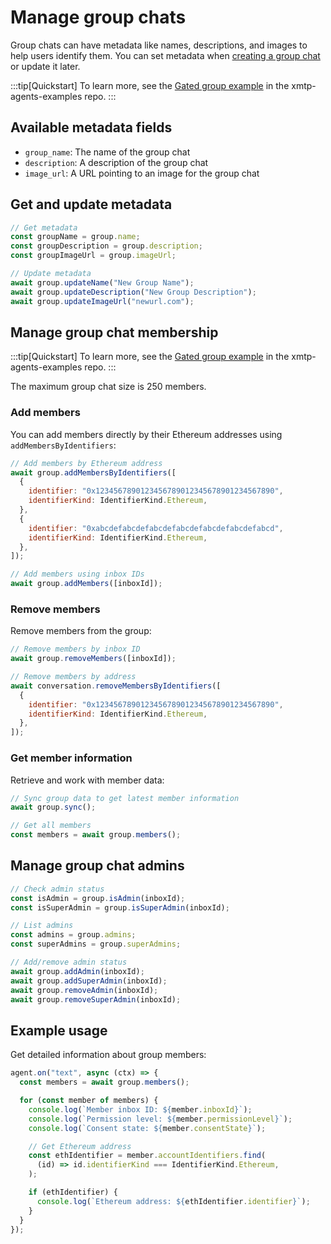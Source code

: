 # Manage group chats

Group chats can have metadata like names, descriptions, and images to help users identify them. You can set metadata when [creating a group chat](/agents/build-agents/create-conversations) or update it later.

:::tip[Quickstart]
To learn more, see the [Gated group example](https://github.com/ephemeraHQ/xmtp-agent-examples/tree/main/examples/xmtp-gated-group) in the xmtp-agents-examples repo.
:::

## Available metadata fields

- `group_name`: The name of the group chat
- `description`: A description of the group chat
- `image_url`: A URL pointing to an image for the group chat

## Get and update metadata

```js [Node]
// Get metadata
const groupName = group.name;
const groupDescription = group.description;
const groupImageUrl = group.imageUrl;

// Update metadata
await group.updateName("New Group Name");
await group.updateDescription("New Group Description");
await group.updateImageUrl("newurl.com");
```

## Manage group chat membership

:::tip[Quickstart]
To learn more, see the [Gated group example](https://github.com/ephemeraHQ/xmtp-agent-examples/tree/main/examples/xmtp-gated-group) in the xmtp-agents-examples repo.
:::

The maximum group chat size is 250 members.

### Add members

You can add members directly by their Ethereum addresses using `addMembersByIdentifiers`:

```js [Node]
// Add members by Ethereum address
await group.addMembersByIdentifiers([
  {
    identifier: "0x1234567890123456789012345678901234567890",
    identifierKind: IdentifierKind.Ethereum,
  },
  {
    identifier: "0xabcdefabcdefabcdefabcdefabcdefabcdefabcd",
    identifierKind: IdentifierKind.Ethereum,
  },
]);

// Add members using inbox IDs
await group.addMembers([inboxId]);
```

### Remove members

Remove members from the group:

```js [Node]
// Remove members by inbox ID
await group.removeMembers([inboxId]);

// Remove members by address
await conversation.removeMembersByIdentifiers([
  {
    identifier: "0x1234567890123456789012345678901234567890",
    identifierKind: IdentifierKind.Ethereum,
  },
]);
```

### Get member information

Retrieve and work with member data:

```js [Node]
// Sync group data to get latest member information
await group.sync();

// Get all members
const members = await group.members();
```

## Manage group chat admins

```js [Node]
// Check admin status
const isAdmin = group.isAdmin(inboxId);
const isSuperAdmin = group.isSuperAdmin(inboxId);

// List admins
const admins = group.admins;
const superAdmins = group.superAdmins;

// Add/remove admin status
await group.addAdmin(inboxId);
await group.addSuperAdmin(inboxId);
await group.removeAdmin(inboxId);
await group.removeSuperAdmin(inboxId);
```

## Example usage

Get detailed information about group members:

```typescript
agent.on("text", async (ctx) => {
  const members = await group.members();

  for (const member of members) {
    console.log(`Member inbox ID: ${member.inboxId}`);
    console.log(`Permission level: ${member.permissionLevel}`);
    console.log(`Consent state: ${member.consentState}`);

    // Get Ethereum address
    const ethIdentifier = member.accountIdentifiers.find(
      (id) => id.identifierKind === IdentifierKind.Ethereum,
    );

    if (ethIdentifier) {
      console.log(`Ethereum address: ${ethIdentifier.identifier}`);
    }
  }
});
```
